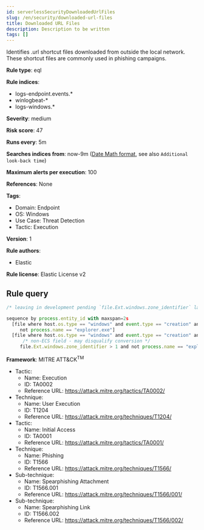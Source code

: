 ```yaml
---
id: serverlessSecurityDownloadedUrlFiles
slug: /en/security/downloaded-url-files
title: Downloaded URL Files
description: Description to be written
tags: []
---
```


<div id="downloaded-url-files"></div>

Identifies .url shortcut files downloaded from outside the local network. These shortcut files are commonly used in phishing campaigns.

**Rule type**: eql

**Rule indices**: 

* logs-endpoint.events.*
* winlogbeat-*
* logs-windows.*

**Severity**: medium

**Risk score**: 47

**Runs every**: 5m

**Searches indices from**: now-9m ([Date Math format](((ref))/common-options.html#date-math), see also <DocLink id="serverlessSecurityRulesUiCreate" section="set-the-rules-schedule">`Additional look-back time`</DocLink>)

**Maximum alerts per execution**: 100

**References**: None

**Tags**: 

* Domain: Endpoint
* OS: Windows
* Use Case: Threat Detection
* Tactic: Execution

**Version**: 1

**Rule authors**: 

* Elastic

**Rule license**: Elastic License v2

## Rule query

```js
/* leaving in development pending `file.Ext.windows.zone_identifier` landing in ECS then endpoint */

sequence by process.entity_id with maxspan=2s
  [file where host.os.type == "windows" and event.type == "creation" and file.extension == "url" and
     not process.name == "explorer.exe"]
  [file where host.os.type == "windows" and event.type == "creation" and file.extension == "url:Zone.Identifier" and
      /* non-ECS field - may disqualify conversion */
     file.Ext.windows.zone_identifier > 1 and not process.name == "explorer.exe"]

```

**Framework**: MITRE ATT&CK<sup>TM</sup>

* Tactic:
    * Name: Execution
    * ID: TA0002
    * Reference URL: https://attack.mitre.org/tactics/TA0002/
* Technique:
    * Name: User Execution
    * ID: T1204
    * Reference URL: https://attack.mitre.org/techniques/T1204/
* Tactic:
    * Name: Initial Access
    * ID: TA0001
    * Reference URL: https://attack.mitre.org/tactics/TA0001/
* Technique:
    * Name: Phishing
    * ID: T1566
    * Reference URL: https://attack.mitre.org/techniques/T1566/
* Sub-technique:
    * Name: Spearphishing Attachment
    * ID: T1566.001
    * Reference URL: https://attack.mitre.org/techniques/T1566/001/
* Sub-technique:
    * Name: Spearphishing Link
    * ID: T1566.002
    * Reference URL: https://attack.mitre.org/techniques/T1566/002/

